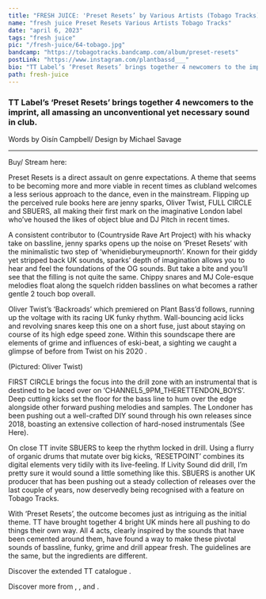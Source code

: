 ---
title: "FRESH JUICE: 'Preset Resets’ by Various Artists (Tobago Tracks)"
name: "fresh juice Preset Resets Various Artists Tobago Tracks"
date: "april 6, 2023"
tags: "fresh juice"
pic: "/fresh-juice/64-tobago.jpg"
bandcamp: "https://tobagotracks.bandcamp.com/album/preset-resets"
postLink: "https://www.instagram.com/plantbassd___"
bio: "TT Label’s ‘Preset Resets’ brings together 4 newcomers to the imprint, all amassing an unconventional yet necessary sound in club."
path: fresh-juice
---

### TT Label’s ‘Preset Resets’ brings together 4 newcomers to the imprint, all amassing an unconventional yet necessary sound in club.

<p className="smallText">Words by Oisín Campbell/ Design by Michael Savage</p>

<hr />

<BandCamp src="album=2233097470" />

Buy/ Stream here: <HoverLink url="tobagotracks.bandcamp.com/album/preset-resets" inline external />

Preset Resets is a direct assault on genre expectations. A theme that seems to be becoming more and more viable in recent times as clubland welcomes a less serious approach to the dance, even in the mainstream. Flipping up the perceived rule books here are jenny sparks, Oliver Twist, FULL CIRCLE and SBUERS, all making their first mark on the imaginative London label who’ve housed the likes of object blue and DJ Pitch in recent times.

A consistent contributor to <HoverLink url="countrysideraveartprojectrecords.bandcamp.com/" name="C.R.A.P Records" inline external /> (Countryside Rave Art Project) with his whacky take on bassline, jenny sparks opens up the noise on ‘Preset Resets’ with the minimalistic two step of ‘whenidieburymeupnorth’. Known for their giddy yet stripped back UK sounds, sparks’ depth of imagination allows you to hear and feel the foundations of the OG sounds. But take a bite and you’ll see that the filling is not quite the same. Chippy snares and MJ Cole-esque melodies float along the squelch ridden basslines on what becomes a rather gentle 2 touch bop overall.

Oliver Twist’s ‘Backroads’ which premiered on Plant Bass’d <HoverLink url="soundcloud.com/plantbassddjs/premiere-oliver-twist-backroads" name="(See Here)" inline external /> follows, running up the voltage with its racing UK funky rhythm. Wall-bouncing acid licks and revolving snares keep this one on a short fuse, just about staying on course of its high edge speed zone. Within this soundscape there are elements of grime and influences of eski-beat, a sighting we caught a glimpse of before from Twist on his 2020 <HoverLink url="ollllivertwist.bandcamp.com/album/cracked-ep" name="CRACKED EP" inline external />.

<Picture src="/fresh-juice/64-oliver.png" alt="Oliver Twist cover pic" size={1200} />
<p className="smallText">(Pictured: Oliver Twist)</p>

FIRST CIRCLE brings the focus into the drill zone with an instrumental that is destined to be laced over on ‘CHANNEL5_9PM_THERETTENDON_BOYS’. Deep cutting kicks set the floor for the bass line to hum over the edge alongside other forward pushing melodies and samples. The Londoner has been pushing out a well-crafted DIY sound through his own releases since 2018, boasting an extensive collection of hard-nosed instrumentals (See Here).

On close TT invite SBUERS to keep the rhythm locked in drill. Using a flurry of organic drums that mutate over big kicks, ‘RESETPOINT’ combines its digital elements very tidily with its live-feeling. If Livity Sound did drill, I’m pretty sure it would sound a little something like this. SBUERS is another UK producer that has been pushing out a steady collection of releases over the last couple of years, now deservedly being recognised with a feature on Tobago Tracks.

<Picture src="/fresh-juice/64-pr.png" alt="Preset reset logo" size={1200} />

With ‘Preset Resets’, the outcome becomes just as intriguing as the initial theme. TT have brought together 4 bright UK minds here all pushing to do things their own way. All 4 acts, clearly inspired by the sounds that have been cemented around them, have found a way to make these pivotal sounds of bassline, funky, grime and drill appear fresh. The guidelines are the same, but the ingredients are different.

Discover the extended TT catalogue <HoverLink url="tobagotracks.bandcamp.com/music" name="here" inline external />.

Discover more from <HoverLink url="countrysideraveartprojectrecords.bandcamp.com/album/songs2listen2onyourdayoffwork-vol-3" name="Jenny Sparks" inline external />, <HoverLink url="ollllivertwist.bandcamp.com/album/cracked-ep" name="Oliver Twist" inline external />, <HoverLink url="f1rstcircle.bandcamp.com/" name="FIRST CIRCLE" inline external /> and <HoverLink url="sbuers.bandcamp.com/" name="SBUERS" inline external /> .
